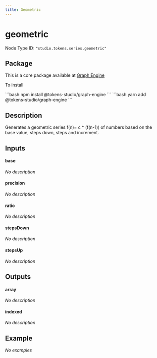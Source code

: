 ```yaml
---
title: Geometric
---
```



# geometric

Node Type ID: `"studio.tokens.series.geometric"`

## Package 

This is a core package available at [Graph Engine](https://www.npmjs.com/package/@tokens-studio/graph-engine)

To install 

<Tabs>
  <TabItem value="npm" label="NPM" default>
```bash
npm install @tokens-studio/graph-engine
```
  </TabItem>
  <TabItem value="yarn" label="Yarn">
```bash
yarn add @tokens-studio/graph-engine
```
  </TabItem>
</Tabs>



## Description
Generates a geometric series f(n)= c * (f(n-1)) of numbers based on the base value, steps down, steps and increment.

## Inputs


#### base

*No description*




#### precision

*No description*




#### ratio

*No description*




#### stepsDown

*No description*




#### stepsUp

*No description*




## Outputs


#### array

*No description*




#### indexed

*No description*





## Example

*No examples*

